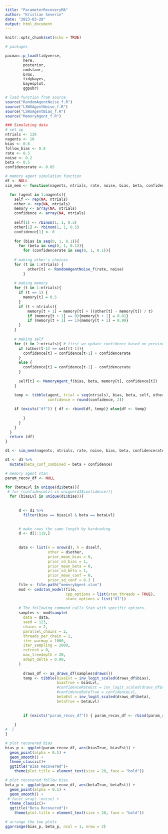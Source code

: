 ```yaml
---
title: "ParameterRecoveryMA"
author: "Kristian Severin"
date: "2023-03-28"
output: html_document
---
```


```r
knitr::opts_chunk$set(echo = TRUE)
```

```r
# packages

pacman::p_load(tidyverse,
        here,
        posterior,
        cmdstanr,
        brms, 
        tidybayes,
        bayesplot,
        ggpubr)

# load function from source
source("RandomAgentNoise_f.R")
source("LSWSAgentNoise_f.R")
source("LSWSAgentBias_f.R")
source("MemoryAgent_f.R")

```

```r

### Simulating data
# set up
ntrials <- 120
nagents <- 10
bias <- 0.6
follow_bias <- 0.8
rate <- 0.5
noise <- 0.2
beta <- 0.5
confidencerate <- 0.05

```

```r
# memory agent simulation function
df <- NULL
sim_mem <- function(nagents, ntrials, rate, noise, bias, beta, confidencerate){

  for (agent in 1:nagents){
    self <- rep(NA, ntrials) 
    other <- rep(NA, ntrials) 
    memory <- array(NA, ntrials)
    confidence <- array(NA, ntrials)
    
    self[1] <- rbinom(1, 1, 0.5)
    other[1] <- rbinom(1, 1, 0.5)
    confidence[1] <- 0
    
    for (bias in seq(0, 1, 0.1)){
      for (beta in seq(0, 1, 0.1)){
        for (confidencerate in seq(0, 1, 0.1)){
    
    # making other's choices
    for (t in 1:ntrials) { 
          other[t] <- RandomAgentNoise_f(rate, noise)
        }
    
    # making memory
    for (t in 1:ntrials){
      if (t == 1) {
        memory[t] = 0.5
      } 
      if (t < ntrials){
          memory[t + 1] = memory[t] + ((other[t] - memory[t]) / t)
          if (memory[t + 1] == 0){memory[t + 1] = 0.01}
          if (memory[t + 1] == 1){memory[t + 1] = 0.99}
      }
    }
    
    # making self
    for (t in 2:ntrials){ # first we update confidence based on previous trial
      if (other[t-1] == self[t-1]){
        confidence[t] = confidence[t-1] + confidencerate
      }
      else {
        confidence[t] = confidence[t-1] - confidencerate
      }
      
      self[t] <- MemoryAgent_f(bias, beta, memory[t], confidence[t])
    }
    
    temp <- tibble(agent, trial = seq(ntrials), bias, beta, self, other, memory, 
                   confidence = round(confidence, 2))

    if (exists("df")) { df <- rbind(df, temp)} else{df <- temp} 
    
        }
      }
    }
  }
  return (df)
}

d1 <- sim_mem(nagents, ntrials, rate, noise, bias, beta, confidencerate)

d1 <- d1 %>% 
  mutate(beta_conf_combined = beta + confidence)


```


```r
# memory agent stan
param_recov_df <- NULL

for (betaLvl in unique(d1$beta)){
 # for (confidenceLvl in unique(d1$confidence)){
  for (biasLvl in unique(d1$bias)){
  
      
      d <- d1 %>% 
        filter(bias == biasLvl & beta == betaLvl) 
      

      # make rows the same length by hardcoding
      d <- d[1:119,]
       
      
      data <- list(n = nrow(d), h = d$self, 
                   other = d$other, 
                   prior_mean_bias = 0,
                   prior_sd_bias = 1,  
                   prior_mean_beta = 0, 
                   prior_sd_beta = 1,
                   prior_mean_conf = 0, 
                   prior_sd_conf = 0.3 )
      file <- file.path("memoryAgent.stan")
      mod <- cmdstan_model(file, 
                           cpp_options = list(stan_threads = TRUE),
                           stanc_options = list("O1"))
      
      # The following command calls Stan with specific options.
      samples <- mod$sample(
        data = data,
        seed = 123,
        chains = 2,
        parallel_chains = 2,
        threads_per_chain = 2,
        iter_warmup = 1000,
        iter_sampling = 2000,
        refresh = 0,
        max_treedepth = 20,
        adapt_delta = 0.99,
      )
      
        draws_df <- as_draws_df(samples$draws()) 
        temp <- tibble(biasEst = inv_logit_scaled(draws_df$bias),
                       biasTrue = biasLvl,
                       #confidenceRateEst = inv_logit_scaled(draws_df$confidencerate),
                       #confidenceRateTrue = confidenceLvl,
                       betaEst = inv_logit_scaled(draws_df$beta),
                       betaTrue = betaLvl)
                         
        
        if (exists("param_recov_df")) { param_recov_df <- rbind(param_recov_df, temp)} else{param_recov_df <- temp} 
      
    }
#  }  
}  
```


```r
# plot recovered bias
bias_p <- ggplot(param_recov_df, aes(biasTrue, biasEst)) +
  geom_point(alpha = 0.1) +
  geom_smooth() +
  theme_classic()+
  ggtitle("Bias Recovered")+
    theme(plot.title = element_text(size = 20, face = "bold"))

# plot recovered follow bias
beta_p <- ggplot(param_recov_df, aes(betaTrue, betaEst)) +
  geom_point(alpha = 0.1) +
  geom_smooth() +
 # facet_wrap(.~noise) +
  theme_classic()+
  ggtitle("Beta Recovered")+
    theme(plot.title = element_text(size = 20, face = "bold"))

# arrange the two plots
ggarrange(bias_p, beta_p, ncol = 1, nrow = 2)

```

